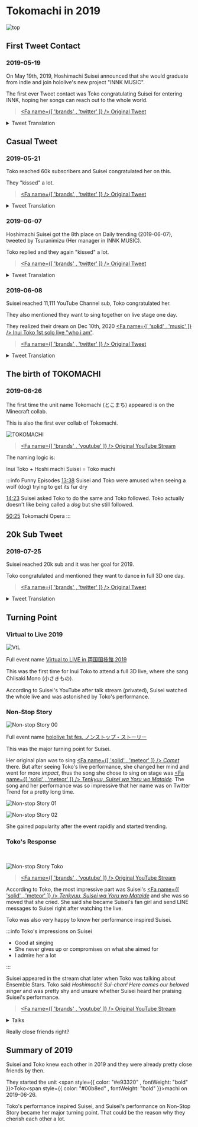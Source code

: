 ---
---


# Tokomachi in 2019

![top](./top/top_01.jpg)

## First Tweet Contact

### 2019-05-19

On May 19th, 2019, Hoshimachi Suisei announced that she would graduate from indie and join hololive's new project "INNK MUSIC".

The first ever Tweet contact was Toko congratulating Suisei for entering INNK, hoping her songs can reach out to the whole world.

> [<Fa name={[ 'brands' , 'twitter' ]} /> Original Tweet](https://twitter.com/suisei_hosimati/status/1130054368886050816)

<details> <summary>Tweet Translation</summary>

<img src={require('./twitter/20190519_01.jpg').default} style={{ width: '35rem' }} />
<br />
<img src={require('./twitter/20190519_02.jpg').default} style={{ width: '35rem' }} />

</details>

## Casual Tweet

### 2019-05-21

Toko reached 60k subscribers and Suisei congratulated her on this.

They "kissed" a lot.

> [<Fa name={[ 'brands' , 'twitter' ]} /> Original Tweet](https://twitter.com/suisei_hosimati/status/1130814178250317825)

<details> <summary>Tweet Translation</summary>

<img src={require('./twitter/20190521_01.jpg').default} style={{ width: '35rem' }} />
<br />
<img src={require('./twitter/20190521_02.jpg').default} style={{ width: '35rem' }} />
<br />
<img src={require('./twitter/20190521_03.jpg').default} style={{ width: '35rem' }} />

Note:

- The "signing" context is blurry but could be related to Ensemble Stars events.
- "3 of us" probably refers to [<Fa name={[ 'brands' , 'youtube' ]} /> Hiro Minamori (graduated)](https://www.youtube.com/channel/UCuGMkxJA_icuiF01u8f3Y2Q)

</details>

### 2019-06-07

Hoshimachi Suisei got the 8th place on Daily trending (2019-06-07), tweeted by Tsuranimizu (Her manager in INNK MUSIC).

Toko replied and they again "kissed" a lot.

> [<Fa name={[ 'brands' , 'twitter' ]} /> Original Tweet](https://twitter.com/suisei_hosimati/status/1136678053243834370)

<details> <summary>Tweet Translation</summary>

<img src={require('./twitter/20190607_01.jpg').default} style={{ width: '35rem' }} />
<br />
<img src={require('./twitter/20190607_02.jpg').default} style={{ width: '35rem' }} />
<br />
<img src={require('./twitter/20190607_03.jpg').default} style={{ width: '35rem' }} />

</details>

### 2019-06-08

Suisei reached 11,111 YouTube Channel sub, Toko congratulated her.

They also mentioned they want to sing together on live stage one day.

They realized their dream on Dec 10th, 2020 [<Fa name={[ 'solid' , 'music' ]} /> Inui Toko 1st solo live "who i am"](/topics/toko_who_i_am).

> [<Fa name={[ 'brands' , 'twitter' ]} /> Original Tweet](https://twitter.com/suisei_hosimati/status/1137100337465085952)

<details> <summary>Tweet Translation</summary>

<img src={require('./twitter/20190608_01.jpg').default} style={{ width: '35rem' }} />
<br />
<img src={require('./twitter/20190608_02.jpg').default} style={{ width: '35rem' }} />
<br />
<img src={require('./twitter/20190608_03.jpg').default} style={{ width: '35rem' }} />
<br />
<img src={require('./twitter/20190608_04.jpg').default} style={{ width: '35rem' }} />
<br />
<img src={require('./twitter/20190608_05.jpg').default} style={{ width: '35rem' }} />
<br />
<img src={require('./twitter/20190608_06.jpg').default} style={{ width: '35rem' }} />
<br />
<img src={require('./twitter/20190608_07.jpg').default} style={{ width: '35rem' }} />

</details>

## The birth of TOKOMACHI

### 2019-06-26

The first time the unit name Tokomachi (とこまち) appeared is on the Minecraft collab.

This is also the first ever collab of Tokomachi.

![TOKOMACHI](./youtube/20190626_01.jpg)

> [<Fa name={[ 'brands' , 'youtube' ]} /> Original YouTube Stream](https://youtu.be/Kr1jxq0ms00)

The naming logic is:

<p style={{ textAlign: 'center' }}>
  Inui<span style={{ color: '#e93320', fontWeight: 'bold' }}> Toko</span> + Hoshi
  <span style={{ color: '#00b8ed', fontWeight: 'bold', textAlign: 'center' }}>machi </span>
  Suisei = <span style={{ color: '#e93320', fontWeight: 'bold' }}>Toko</span>
  <span style={{ color: '#00b8ed', fontWeight: 'bold', textAlign: 'center' }}>machi</span>
</p>

:::info Funny Episodes
[13:38](https://youtu.be/Kr1jxq0ms00&t=818s) Suisei and Toko were amused when seeing a wolf (dog) trying to get its fur dry

[14:23](https://youtu.be/Kr1jxq0ms00&t=863s) Suisei asked Toko to do the same and Toko followed. Toko actually doesn't like being called a _dog_ but she still followed.

[50:25](https://youtu.be/Kr1jxq0ms00&t=3025s) Tokomachi Opera
:::

## 20k Sub Tweet

### 2019-07-25

Suisei reached 20k sub and it was her goal for 2019.

Toko congratulated and mentioned they want to dance in full 3D one day.

> [<Fa name={[ 'brands' , 'twitter' ]} /> Original Tweet](https://twitter.com/suisei_hosimati/status/1154679477605036034)

<details> <summary>Tweet Translation</summary>

<img src={require('./twitter/20190725_01.jpg').default} style={{ width: '35rem' }} />
<br />
<img src={require('./twitter/20190725_02.jpg').default} style={{ width: '35rem' }} />
<br />
<img src={require('./twitter/20190725_03.jpg').default} style={{ width: '35rem' }} />

</details>

## Turning Point

### Virtual to Live 2019

![VtL](./youtube/vtl.jpg)

Full event name [Virtual to LIVE in 両国国技館 2019](https://event.nijisanji.app/vtlryougoku2019/)

This was the first time for Inui Toko to attend a full 3D live, where she sang Chiisaki Mono (小さきもの).

According to Suisei's YouTube after talk stream (privated), Suisei watched the whole live and was astonished by Toko's performance.

### Non-Stop Story

![Non-stop Story 00](./youtube/nss.jpg)

Full event name [hololive 1st fes. ノンストップ・ストーリー](https://www.nonstop.hololive.tv/)

This was the major turning point for Suisei.

Her original plan was to sing [<Fa name={[ 'solid' , 'meteor' ]} /> _Comet_](https://youtu.be/3cqV5BKJHyk) there. But after seeing Toko's live performance, she changed her mind and went for more _impact_, thus the song she chose to sing on stage was [<Fa name={[ 'solid' , 'meteor' ]} /> _Tenkyuu, Suisei wa Yoru wo Mataide_](https://youtu.be/zLak0dxBKpM). The song and her performance was so impressive that her name was on Twitter Trend for a pretty long time.

![Non-stop Story 01](./youtube/nss_suisei_01.jpg)

![Non-stop Story 02](./youtube/nss_suisei_02.jpg)

She gained popularity after the event rapidly and started trending.

### Toko's Response

<br />

![Non-stop Story Toko](./youtube/nss_toko_01.jpg)

> [<Fa name={[ 'brands' , 'youtube' ]} /> Original YouTube Stream](https://youtu.be/CJD2mkpSkJs&t=4119s)

According to Toko, the most impressive part was Suisei's [<Fa name={[ 'solid' , 'meteor' ]} /> _Tenkyuu, Suisei wa Yoru wo Mataide_](https://youtu.be/zLak0dxBKpM) and she was so moved that she cried. She said she became Suisei's fan girl and send LINE messages to Suisei right after watching the live.

Toko was also very happy to know her performance inspired Suisei.

:::info Toko's impressions on Suisei

- Good at singing
- She never gives up or compromises on what she aimed for
- I admire her a lot

:::

Suisei appeared in the stream chat later when Toko was talking about Ensemble Stars. Toko said _Hoshimachi! Sui-chan! Here comes our beloved singer_ and was pretty shy and unsure whether Suisei heard her praising Suisei's performance.

> [<Fa name={[ 'brands' , 'youtube' ]} /> Original YouTube Stream](https://youtu.be/CJD2mkpSkJs?t=5810)

<details> <summary>Talks</summary>

:comet: : You praised my performance? I will check the archive later!

:tropical_drink: : OK I will cut that part.

:tropical_drink: : Oh wait don't go, I still got something about EnSta to tell you!

(Talking about EnSta)

:comet: : Tell me more on LINE!

</details>

Really close friends right?

## Summary of 2019

Suisei and Toko knew each other in 2019 and they were already pretty close friends by then.

They started the unit <span style={{ color: "#e93320" , fontWeight: "bold" }}>Toko</span><span style={{ color: "#00b8ed" , fontWeight: "bold" }}>machi</span> on 2019-06-26.

Toko's performance inspired Suisei, and Suisei's performance on Non-Stop Story became her major turning point. That could be the reason why they cherish each other a lot.
